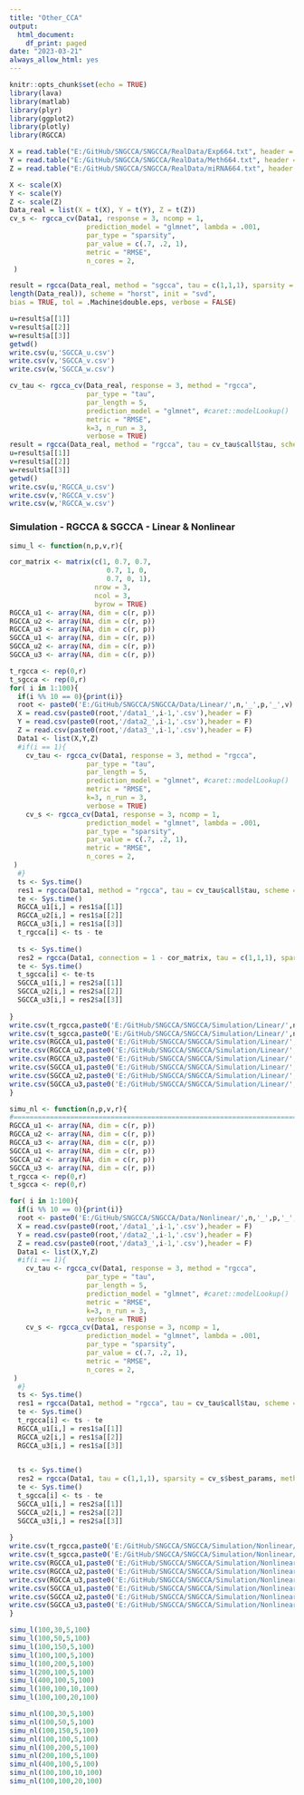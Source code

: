 ```yaml
---
title: "Other_CCA"
output:
  html_document:
    df_print: paged
date: "2023-03-21"
always_allow_html: yes
---
```


```r
knitr::opts_chunk$set(echo = TRUE)
library(lava)
library(matlab)
library(plyr)
library(ggplot2)
library(plotly)
library(RGCCA)
```

```r
X = read.table("E:/GitHub/SNGCCA/SNGCCA/RealData/Exp664.txt", header = F, sep = " ")
Y = read.table("E:/GitHub/SNGCCA/SNGCCA/RealData/Meth664.txt", header = F, sep = " ")
Z = read.table("E:/GitHub/SNGCCA/SNGCCA/RealData/miRNA664.txt", header = F, sep = " ")

X <- scale(X)
Y <- scale(Y)
Z <- scale(Z)
Data_real = list(X = t(X), Y = t(Y), Z = t(Z))
cv_s <- rgcca_cv(Data1, response = 3, ncomp = 1,
                   prediction_model = "glmnet", lambda = .001,
                   par_type = "sparsity",
                   par_value = c(.7, .2, 1),
                   metric = "RMSE",
                   n_cores = 2,
 )

result = rgcca(Data_real, method = "sgcca", tau = c(1,1,1), sparsity = cv_s$best_params, ncomp = rep(1,
length(Data_real)), scheme = "horst", init = "svd",
bias = TRUE, tol = .Machine$double.eps, verbose = FALSE)

u=result$a[[1]]
v=result$a[[2]]
w=result$a[[3]]
getwd()
write.csv(u,'SGCCA_u.csv')
write.csv(v,'SGCCA_v.csv')
write.csv(w,'SGCCA_w.csv')

cv_tau <- rgcca_cv(Data_real, response = 3, method = "rgcca",
                   par_type = "tau",
                   par_length = 5,
                   prediction_model = "glmnet", #caret::modelLookup()
                   metric = "RMSE",
                   k=3, n_run = 3,
                   verbose = TRUE)
result = rgcca(Data_real, method = "rgcca", tau = cv_tau$call$tau, scheme = 'horst')
u=result$a[[1]]
v=result$a[[2]]
w=result$a[[3]]
getwd()
write.csv(u,'RGCCA_u.csv')
write.csv(v,'RGCCA_v.csv')
write.csv(w,'RGCCA_w.csv')

```

### Simulation - RGCCA & SGCCA - Linear & Nonlinear
```r

simu_l <- function(n,p,v,r){

cor_matrix <- matrix(c(1, 0.7, 0.7,
                        0.7, 1, 0,
                        0.7, 0, 1), 
                     nrow = 3, 
                     ncol = 3, 
                     byrow = TRUE)
RGCCA_u1 <- array(NA, dim = c(r, p))
RGCCA_u2 <- array(NA, dim = c(r, p))
RGCCA_u3 <- array(NA, dim = c(r, p))
SGCCA_u1 <- array(NA, dim = c(r, p))
SGCCA_u2 <- array(NA, dim = c(r, p))
SGCCA_u3 <- array(NA, dim = c(r, p))

t_rgcca <- rep(0,r)
t_sgcca <- rep(0,r)
for( i in 1:100){
  if(i %% 10 == 0){print(i)}
  root <- paste0('E:/GitHub/SNGCCA/SNGCCA/Data/Linear/',n,'_',p,'_',v)
  X = read.csv(paste0(root,'/data1_',i-1,'.csv'),header = F)
  Y = read.csv(paste0(root,'/data2_',i-1,'.csv'),header = F)
  Z = read.csv(paste0(root,'/data3_',i-1,'.csv'),header = F)
  Data1 <- list(X,Y,Z)
  #if(i == 1){
    cv_tau <- rgcca_cv(Data1, response = 3, method = "rgcca",
                   par_type = "tau",
                   par_length = 5,
                   prediction_model = "glmnet", #caret::modelLookup()
                   metric = "RMSE",
                   k=3, n_run = 3,
                   verbose = TRUE)
    cv_s <- rgcca_cv(Data1, response = 3, ncomp = 1,
                   prediction_model = "glmnet", lambda = .001,
                   par_type = "sparsity",
                   par_value = c(.7, .2, 1),
                   metric = "RMSE",
                   n_cores = 2,
 )
  #}
  ts <- Sys.time()
  res1 = rgcca(Data1, method = "rgcca", tau = cv_tau$call$tau, scheme = 'horst')
  te <- Sys.time()
  RGCCA_u1[i,] = res1$a[[1]]
  RGCCA_u2[i,] = res1$a[[2]]
  RGCCA_u3[i,] = res1$a[[3]]
  t_rgcca[i] <- ts - te
  
  ts <- Sys.time()
  res2 = rgcca(Data1, connection = 1 - cor_matrix, tau = c(1,1,1), sparsity = cv_s$best_params, method = "sgcca")
  te <- Sys.time()
  t_sgcca[i] <- te-ts
  SGCCA_u1[i,] = res2$a[[1]]
  SGCCA_u2[i,] = res2$a[[2]]
  SGCCA_u3[i,] = res2$a[[3]]
  
}
write.csv(t_rgcca,paste0('E:/GitHub/SNGCCA/SNGCCA/Simulation/Linear/',n,'_',p,'_',v,"/rgcca_t.csv"), row.names = FALSE)
write.csv(t_sgcca,paste0('E:/GitHub/SNGCCA/SNGCCA/Simulation/Linear/',n,'_',p,'_',v,"/sgcca_t.csv"), row.names = FALSE)
write.csv(RGCCA_u1,paste0('E:/GitHub/SNGCCA/SNGCCA/Simulation/Linear/',n,'_',p,'_',v,"/rgcca_u1.csv"), row.names = FALSE)
write.csv(RGCCA_u2,paste0('E:/GitHub/SNGCCA/SNGCCA/Simulation/Linear/',n,'_',p,'_',v,"/rgcca_u2.csv"), row.names = FALSE)
write.csv(RGCCA_u3,paste0('E:/GitHub/SNGCCA/SNGCCA/Simulation/Linear/',n,'_',p,'_',v,"/rgcca_u3.csv"), row.names = FALSE)
write.csv(SGCCA_u1,paste0('E:/GitHub/SNGCCA/SNGCCA/Simulation/Linear/',n,'_',p,'_',v,"/sgcca_u1.csv"), row.names = FALSE)
write.csv(SGCCA_u2,paste0('E:/GitHub/SNGCCA/SNGCCA/Simulation/Linear/',n,'_',p,'_',v,"/sgcca_u2.csv"), row.names = FALSE)
write.csv(SGCCA_u3,paste0('E:/GitHub/SNGCCA/SNGCCA/Simulation/Linear/',n,'_',p,'_',v,"/sgcca_u3.csv"), row.names = FALSE)
}

simu_nl <- function(n,p,v,r){
#========================================================================
RGCCA_u1 <- array(NA, dim = c(r, p))
RGCCA_u2 <- array(NA, dim = c(r, p))
RGCCA_u3 <- array(NA, dim = c(r, p))
SGCCA_u1 <- array(NA, dim = c(r, p))
SGCCA_u2 <- array(NA, dim = c(r, p))
SGCCA_u3 <- array(NA, dim = c(r, p))
t_rgcca <- rep(0,r)
t_sgcca <- rep(0,r)

for( i in 1:100){
  if(i %% 10 == 0){print(i)}
  root <- paste0('E:/GitHub/SNGCCA/SNGCCA/Data/Nonlinear/',n,'_',p,'_',v)
  X = read.csv(paste0(root,'/data1_',i-1,'.csv'),header = F)
  Y = read.csv(paste0(root,'/data2_',i-1,'.csv'),header = F)
  Z = read.csv(paste0(root,'/data3_',i-1,'.csv'),header = F)
  Data1 <- list(X,Y,Z)
  #if(i == 1){
    cv_tau <- rgcca_cv(Data1, response = 3, method = "rgcca",
                   par_type = "tau",
                   par_length = 5,
                   prediction_model = "glmnet", #caret::modelLookup()
                   metric = "RMSE",
                   k=3, n_run = 3,
                   verbose = TRUE)
    cv_s <- rgcca_cv(Data1, response = 3, ncomp = 1,
                   prediction_model = "glmnet", lambda = .001,
                   par_type = "sparsity",
                   par_value = c(.7, .2, 1),
                   metric = "RMSE",
                   n_cores = 2,
 )
  #}
  ts <- Sys.time()
  res1 = rgcca(Data1, method = "rgcca", tau = cv_tau$call$tau, scheme = 'horst')
  te <- Sys.time()
  t_rgcca[i] <- ts - te
  RGCCA_u1[i,] = res1$a[[1]]
  RGCCA_u2[i,] = res1$a[[2]]
  RGCCA_u3[i,] = res1$a[[3]]

  
  ts <- Sys.time()
  res2 = rgcca(Data1, tau = c(1,1,1), sparsity = cv_s$best_params, method = "sgcca")
  te <- Sys.time()
  t_sgcca[i] <- ts - te
  SGCCA_u1[i,] = res2$a[[1]]
  SGCCA_u2[i,] = res2$a[[2]]
  SGCCA_u3[i,] = res2$a[[3]]
  
}
write.csv(t_rgcca,paste0('E:/GitHub/SNGCCA/SNGCCA/Simulation/Nonlinear/',n,'_',p,'_',v,"/rgcca_t.csv"), row.names = FALSE)
write.csv(t_sgcca,paste0('E:/GitHub/SNGCCA/SNGCCA/Simulation/Nonlinear/',n,'_',p,'_',v,"/sgcca_t.csv"), row.names = FALSE)
write.csv(RGCCA_u1,paste0('E:/GitHub/SNGCCA/SNGCCA/Simulation/Nonlinear/',n,'_',p,'_',v,"/rgcca_u1.csv"), row.names = FALSE)
write.csv(RGCCA_u2,paste0('E:/GitHub/SNGCCA/SNGCCA/Simulation/Nonlinear/',n,'_',p,'_',v,"/rgcca_u2.csv"), row.names = FALSE)
write.csv(RGCCA_u3,paste0('E:/GitHub/SNGCCA/SNGCCA/Simulation/Nonlinear/',n,'_',p,'_',v,"/rgcca_u3.csv"), row.names = FALSE)
write.csv(SGCCA_u1,paste0('E:/GitHub/SNGCCA/SNGCCA/Simulation/Nonlinear/',n,'_',p,'_',v,"/sgcca_u1.csv"), row.names = FALSE)
write.csv(SGCCA_u2,paste0('E:/GitHub/SNGCCA/SNGCCA/Simulation/Nonlinear/',n,'_',p,'_',v,"/sgcca_u2.csv"), row.names = FALSE)
write.csv(SGCCA_u3,paste0('E:/GitHub/SNGCCA/SNGCCA/Simulation/Nonlinear/',n,'_',p,'_',v,"/sgcca_u3.csv"), row.names = FALSE)
}

simu_l(100,30,5,100)
simu_l(100,50,5,100)
simu_l(100,150,5,100)
simu_l(100,100,5,100)
simu_l(100,200,5,100)
simu_l(200,100,5,100)
simu_l(400,100,5,100)
simu_l(100,100,10,100)
simu_l(100,100,20,100)

simu_nl(100,30,5,100)
simu_nl(100,50,5,100)
simu_nl(100,150,5,100)
simu_nl(100,100,5,100)
simu_nl(100,200,5,100)
simu_nl(200,100,5,100)
simu_nl(400,100,5,100)
simu_nl(100,100,10,100)
simu_nl(100,100,20,100)

```